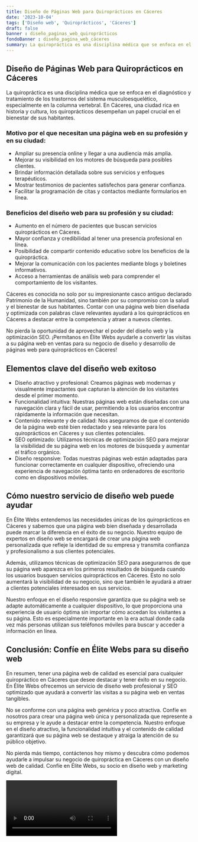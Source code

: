 ```yaml
---
title: Diseño de Páginas Web para Quiroprácticos en Cáceres
date: '2023-10-04'
tags: ['Diseño web', 'Quiroprácticos', 'Cáceres']
draft: false
banner : diseño_paginas_web_quiroprácticos
fondoBanner : diseño_pagina_web_cáceres
summary: La quiropráctica es una disciplina médica que se enfoca en el diagnóstico y tratamiento de los trastornos del sistema musculoesquelético, especialmente en la columna vertebral. En Cáceres, una ciudad rica en historia y cultura, los quiroprácticos desempeñan un papel crucial en el bienestar de sus habitantes.
---
```


## Diseño de Páginas Web para Quiroprácticos en Cáceres

La quiropráctica es una disciplina médica que se enfoca en el diagnóstico y tratamiento de los trastornos del sistema musculoesquelético, especialmente en la columna vertebral. En Cáceres, una ciudad rica en historia y cultura, los quiroprácticos desempeñan un papel crucial en el bienestar de sus habitantes.

### Motivo por el que necesitan una página web en su profesión y en su ciudad:

- Ampliar su presencia online y llegar a una audiencia más amplia.
- Mejorar su visibilidad en los motores de búsqueda para posibles clientes.
- Brindar información detallada sobre sus servicios y enfoques terapéuticos.
- Mostrar testimonios de pacientes satisfechos para generar confianza.
- Facilitar la programación de citas y contactos mediante formularios en línea.

### Beneficios del diseño web para su profesión y su ciudad:

- Aumento en el número de pacientes que buscan servicios quiroprácticos en Cáceres.
- Mayor confianza y credibilidad al tener una presencia profesional en línea.
- Posibilidad de compartir contenido educativo sobre los beneficios de la quiropráctica.
- Mejorar la comunicación con los pacientes mediante blogs y boletines informativos.
- Acceso a herramientas de análisis web para comprender el comportamiento de los visitantes.

Cáceres es conocida no solo por su impresionante casco antiguo declarado Patrimonio de la Humanidad, sino también por su compromiso con la salud y el bienestar de sus habitantes. Contar con una página web bien diseñada y optimizada con palabras clave relevantes ayudará a los quiroprácticos en Cáceres a destacar entre la competencia y atraer a nuevos clientes.

No pierda la oportunidad de aprovechar el poder del diseño web y la optimización SEO. ¡Permítanos en Élite Webs ayudarle a convertir las visitas a su página web en ventas para su negocio de diseño y desarrollo de páginas web para quiroprácticos en Cáceres!

<GifSeo />

<Cta />

## Elementos clave del diseño web exitoso

- Diseño atractivo y profesional: Creamos páginas web modernas y visualmente impactantes que capturan la atención de los visitantes desde el primer momento.
- Funcionalidad intuitiva: Nuestras páginas web están diseñadas con una navegación clara y fácil de usar, permitiendo a los usuarios encontrar rápidamente la información que necesitan.
- Contenido relevante y de calidad: Nos aseguramos de que el contenido de la página web esté bien redactado y sea relevante para los quiroprácticos en Cáceres y sus clientes potenciales.
- SEO optimizado: Utilizamos técnicas de optimización SEO para mejorar la visibilidad de su página web en los motores de búsqueda y aumentar el tráfico orgánico.
- Diseño responsive: Todas nuestras páginas web están adaptadas para funcionar correctamente en cualquier dispositivo, ofreciendo una experiencia de navegación óptima tanto en ordenadores de escritorio como en dispositivos móviles.

## Cómo nuestro servicio de diseño web puede ayudar

En Élite Webs entendemos las necesidades únicas de los quiroprácticos en Cáceres y sabemos que una página web bien diseñada y desarrollada puede marcar la diferencia en el éxito de su negocio. Nuestro equipo de expertos en diseño web se encargará de crear una página web personalizada que refleje la identidad de su empresa y transmita confianza y profesionalismo a sus clientes potenciales.

Además, utilizamos técnicas de optimización SEO para asegurarnos de que su página web aparezca en los primeros resultados de búsqueda cuando los usuarios busquen servicios quiroprácticos en Cáceres. Esto no solo aumentará la visibilidad de su negocio, sino que también le ayudará a atraer a clientes potenciales interesados en sus servicios.

Nuestro enfoque en el diseño responsive garantiza que su página web se adapte automáticamente a cualquier dispositivo, lo que proporciona una experiencia de usuario óptima sin importar cómo accedan los visitantes a su página. Esto es especialmente importante en la era actual donde cada vez más personas utilizan sus teléfonos móviles para buscar y acceder a información en línea.

## Conclusión: Confíe en Élite Webs para su diseño web

En resumen, tener una página web de calidad es esencial para cualquier quiropráctico en Cáceres que desee destacar y tener éxito en su negocio. En Élite Webs ofrecemos un servicio de diseño web profesional y SEO optimizado que ayudará a convertir las visitas a su página web en ventas tangibles.

No se conforme con una página web genérica y poco atractiva. Confíe en nosotros para crear una página web única y personalizada que represente a su empresa y le ayude a destacar entre la competencia. Nuestro enfoque en el diseño atractivo, la funcionalidad intuitiva y el contenido de calidad garantizará que su página web se destaque y atraiga la atención de su público objetivo.

No pierda más tiempo, contáctenos hoy mismo y descubra cómo podemos ayudarle a impulsar su negocio de quiropráctica en Cáceres con un diseño web de calidad. Confíe en Élite Webs, su socio en diseño web y marketing digital.

<Video />

<CtaBot job='Quiroprácticos' city='Cáceres'/>

<Gmaps query='Cáceres+españa+maps' />